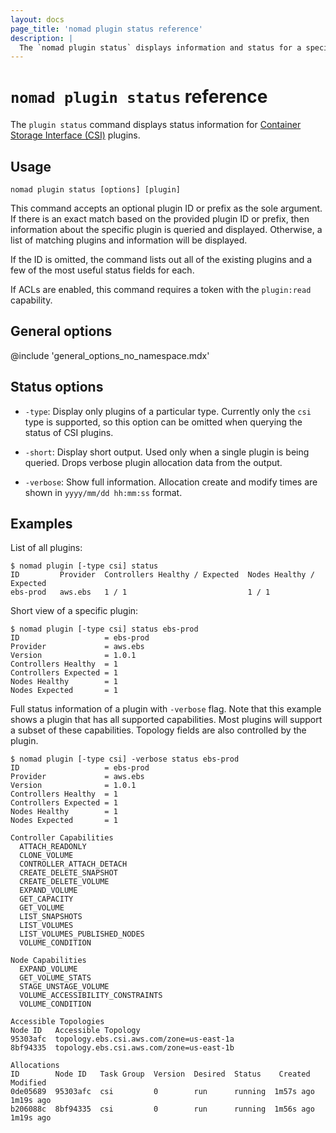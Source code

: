 ```yaml
---
layout: docs
page_title: 'nomad plugin status reference'
description: |
  The `nomad plugin status` displays information and status for a specific plugin, plugins by type, or all plugins.
---
```


# `nomad plugin status` reference

The `plugin status` command displays status information for [Container
Storage Interface (CSI)][csi] plugins.

## Usage

```plaintext
nomad plugin status [options] [plugin]
```

This command accepts an optional plugin ID or prefix as the sole argument. If there
is an exact match based on the provided plugin ID or prefix, then information about
the specific plugin is queried and displayed. Otherwise, a list of matching plugins
and information will be displayed.

If the ID is omitted, the command lists out all of the existing plugins and a few
of the most useful status fields for each.

If ACLs are enabled, this command requires a token with the `plugin:read`
capability.

## General options

@include 'general_options_no_namespace.mdx'

## Status options

- `-type`: Display only plugins of a particular type. Currently only
  the `csi` type is supported, so this option can be omitted when
  querying the status of CSI plugins.

- `-short`: Display short output. Used only when a single plugin is being queried.
  Drops verbose plugin allocation data from the output.

- `-verbose`: Show full information. Allocation create and modify times are
  shown in `yyyy/mm/dd hh:mm:ss` format.

## Examples

List of all plugins:

```shell-session
$ nomad plugin [-type csi] status
ID         Provider  Controllers Healthy / Expected  Nodes Healthy / Expected
ebs-prod   aws.ebs   1 / 1                           1 / 1
```

Short view of a specific plugin:

```shell-session
$ nomad plugin [-type csi] status ebs-prod
ID                   = ebs-prod
Provider             = aws.ebs
Version              = 1.0.1
Controllers Healthy  = 1
Controllers Expected = 1
Nodes Healthy        = 1
Nodes Expected       = 1
```

Full status information of a plugin with `-verbose` flag. Note that this example
shows a plugin that has all supported capabilities. Most plugins will support a
subset of these capabilities. Topology fields are also controlled by the plugin.

```shell-session
$ nomad plugin [-type csi] -verbose status ebs-prod
ID                   = ebs-prod
Provider             = aws.ebs
Version              = 1.0.1
Controllers Healthy  = 1
Controllers Expected = 1
Nodes Healthy        = 1
Nodes Expected       = 1

Controller Capabilities
  ATTACH_READONLY
  CLONE_VOLUME
  CONTROLLER_ATTACH_DETACH
  CREATE_DELETE_SNAPSHOT
  CREATE_DELETE_VOLUME
  EXPAND_VOLUME
  GET_CAPACITY
  GET_VOLUME
  LIST_SNAPSHOTS
  LIST_VOLUMES
  LIST_VOLUMES_PUBLISHED_NODES
  VOLUME_CONDITION

Node Capabilities
  EXPAND_VOLUME
  GET_VOLUME_STATS
  STAGE_UNSTAGE_VOLUME
  VOLUME_ACCESSIBILITY_CONSTRAINTS
  VOLUME_CONDITION

Accessible Topologies
Node ID   Accessible Topology
95303afc  topology.ebs.csi.aws.com/zone=us-east-1a
8bf94335  topology.ebs.csi.aws.com/zone=us-east-1b

Allocations
ID        Node ID   Task Group  Version  Desired  Status    Created    Modified
0de05689  95303afc  csi         0        run      running  1m57s ago  1m19s ago
b206088c  8bf94335  csi         0        run      running  1m56s ago  1m19s ago
```

[csi]: https://github.com/container-storage-interface/spec
